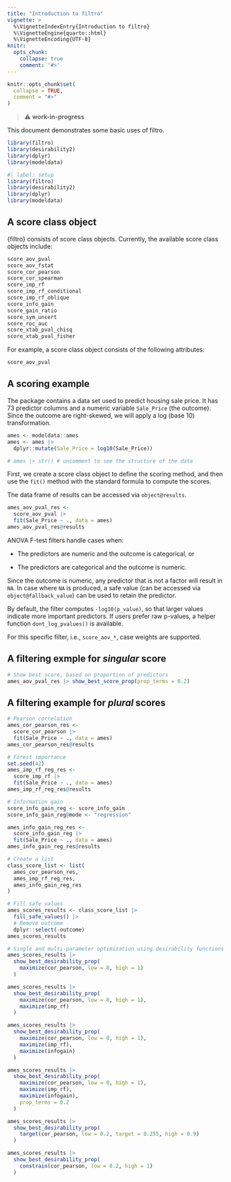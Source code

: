 ```yaml
---
title: "Introduction to filtro"
vignette: >
  %\VignetteIndexEntry{Introduction to filtro}
  %\VignetteEngine{quarto::html}
  %\VignetteEncoding{UTF-8}
knitr:
  opts_chunk:
    collapse: true
    comment: '#>'
---
```


```r
knitr::opts_chunk$set(
  collapse = TRUE,
  comment = "#>"
)
```

> ⚠️ **work-in-progress**

This document demonstrates some basic uses of filtro. 

```r
library(filtro)
library(desirability2)
library(dplyr)
library(modeldata)
```

```r
#| label: setup
library(filtro)
library(desirability2)
library(dplyr)
library(modeldata)
```

## A score class object

{filtro} consists of score class objects. Currently, the available score class objects include:

```r
score_aov_pval
score_aov_fstat
score_cor_pearson
score_cor_spearman
score_imp_rf
score_imp_rf_conditional
score_imp_rf_oblique
score_info_gain
score_gain_ratio
score_sym_uncert
score_roc_auc
score_xtab_pval_chisq
score_xtab_pval_fisher
```

For example, a score class object consists of the following attributes:

```r
score_aov_pval
```

## A scoring example

The package contains a data set used to predict housing sale price. It has 73 predictor columns and a numeric variable `Sale_Price` (the outcome). Since the outcome are right-skewed, we will apply a log (base 10) transformation. 

```r
ames <- modeldata::ames
ames <- ames |>
  dplyr::mutate(Sale_Price = log10(Sale_Price))

# ames |> str() # uncomment to see the structure of the data
```

First, we create a score class object to define the scoring method, and then use the `fit()` method with the standard formula to compute the scores.

The data frame of results can be accessed via `object@results`. 

```r
ames_aov_pval_res <-
  score_aov_pval |>
  fit(Sale_Price ~ ., data = ames)
ames_aov_pval_res@results
```

ANOVA F-test filters handle cases when:

- The predictors are numeric and the outcome is categorical, or

- The predictors are categorical and the outcome is numeric.

Since the outcome is numeric, any predictor that is not a factor will result in `NA`. In case where `NA` is produced, a safe value (can be accessed via `object@fallback_value`) can be used to retain the predictor. 

By default, the filter computes `-log10(p_value)`, so that larger values indicate more important predictors. If users prefer raw p-values, a helper function `dont_log_pvalues()` is available. 

For this specific filter, i.e., `score_aov_*`, case weights are supported. 

## A filtering exmple for *singular* score

```r
# Show best score, based on proportion of predictors
ames_aov_pval_res |> show_best_score_prop(prop_terms = 0.2)
```

## A filtering example for *plural* scores

```r
# Pearson correlation
ames_cor_pearson_res <-
  score_cor_pearson |>
  fit(Sale_Price ~ ., data = ames)
ames_cor_pearson_res@results
```

```r
# Forest importance
set.seed(42)
ames_imp_rf_reg_res <-
  score_imp_rf |>
  fit(Sale_Price ~ ., data = ames)
ames_imp_rf_reg_res@results
```

```r
# Information gain
score_info_gain_reg <- score_info_gain
score_info_gain_reg@mode <- "regression"

ames_info_gain_reg_res <-
  score_info_gain_reg |>
  fit(Sale_Price ~ ., data = ames)
ames_info_gain_reg_res@results
```

```r
# Create a list
class_score_list <- list(
  ames_cor_pearson_res,
  ames_imp_rf_reg_res,
  ames_info_gain_reg_res
)
```

```r
# Fill safe values
ames_scores_results <- class_score_list |>
  fill_safe_values() |>
  # Remove outcome
  dplyr::select(-outcome)
ames_scores_results
```

```r
# Single and multi-parameter optimization using desirability functions
ames_scores_results |>
  show_best_desirability_prop(
    maximize(cor_pearson, low = 0, high = 1)
  )

ames_scores_results |>
  show_best_desirability_prop(
    maximize(cor_pearson, low = 0, high = 1),
    maximize(imp_rf)
  )

ames_scores_results |>
  show_best_desirability_prop(
    maximize(cor_pearson, low = 0, high = 1),
    maximize(imp_rf),
    maximize(infogain)
  )

ames_scores_results |>
  show_best_desirability_prop(
    maximize(cor_pearson, low = 0, high = 1),
    maximize(imp_rf),
    maximize(infogain),
    prop_terms = 0.2
  )

ames_scores_results |>
  show_best_desirability_prop(
    target(cor_pearson, low = 0.2, target = 0.255, high = 0.9)
  )

ames_scores_results |>
  show_best_desirability_prop(
    constrain(cor_pearson, low = 0.2, high = 1)
  )
```

